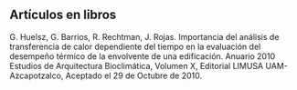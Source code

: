 ## Artículos en libros

<div class="list">



G. Huelsz, G. Barrios, R. Rechtman, J. Rojas. Importancia del análisis
de transferencia de calor dependiente del tiempo en la evaluación del
desempeño térmico de la envolvente de una edificación. Anuario 2010
Estudios de Arquitectura Bioclimática, Volumen X, Editorial LIMUSA
UAM-Azcapotzalco, Aceptado el 29 de Octubre de 2010.

</div>
